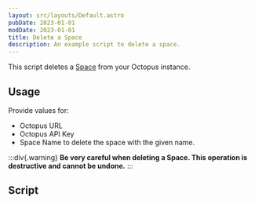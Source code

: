 ```yaml
---
layout: src/layouts/Default.astro
pubDate: 2023-01-01
modDate: 2023-01-01
title: Delete a Space
description: An example script to delete a space.
---
```


This script deletes a [Space](/docs/administration/spaces) from your Octopus instance.

## Usage

Provide values for:

- Octopus URL
- Octopus API Key
- Space Name to delete the space with the given name.

:::div{.warning}
**Be very careful when deleting a Space. This operation is destructive and cannot be undone.**
:::

## Script

<DeleteASpaceScripts />
